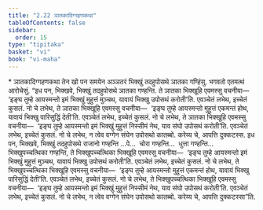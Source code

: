 ```yaml
---
title: "2.22 ञातकादिग्गहणकथा"
tableOfContents: false
sidebar:
  order: 15
type: "tipitaka"
basket: "vi"
book: "vi-maha"
---
```



<DynamicBreadcrumb />

<Paragraph type="center" book="vi-maha">
* ञातकादिग्गहणकथा
</Paragraph>

<Division number="166" book="vi-maha">

<Paragraph number="692" book="vi-maha">
तेन खो पन समयेन अञ्ञतरं भिक्खुं तदहुपोसथे ञातका गण्हिंसु. भगवतो एतमत्थं आरोचेसुं.
</Paragraph>

<Paragraph number="693" book="vi-maha">
“इध पन, भिक्खवे, भिक्खुं तदहुपोसथे ञातका गण्हन्ति. ते ञातका भिक्खूहि एवमस्सु वचनीया—  ‘इङ्घ तुम्हे आयस्मन्तो इमं भिक्खुं मुहुत्तं मुञ्चथ, यावायं भिक्खु उपोसथं करोती’ति. एवञ्चेतं लभेथ, इच्चेतं कुसलं. नो चे लभेथ, ते ञातका भिक्खूहि एवमस्सु वचनीया—  ‘इङ्घ तुम्हे आयस्मन्तो मुहुत्तं एकमन्तं होथ, यावायं भिक्खु पारिसुद्धिं देती’ति. एवञ्चेतं लभेथ, इच्चेतं कुसलं. नो चे लभेथ, ते ञातका भिक्खूहि एवमस्सु वचनीया—  ‘इङ्घ तुम्हे आयस्मन्तो इमं भिक्खुं मुहुत्तं निस्सीमं नेथ, याव संघो उपोसथं करोती’ति. एवञ्चेतं लभेथ, इच्चेतं कुसलं. नो चे लभेथ, न त्वेव वग्गेन संघेन उपोसथो कातब्बो. करेय्य चे, आपत्ति दुक्कटस्स.
</Paragraph>

<Paragraph number="694" book="vi-maha">
इध पन, भिक्खवे, भिक्खुं तदहुपोसथे राजानो गण्हन्ति …पे…  चोरा गण्हन्ति…  धुत्ता गण्हन्ति…  भिक्खुपच्चत्थिका गण्हन्ति, ते भिक्खुपच्चत्थिका भिक्खूहि एवमस्सु वचनीया—  ‘इङ्घ तुम्हे आयस्मन्तो इमं भिक्खुं मुहुत्तं मुञ्चथ, यावायं भिक्खु उपोसथं करोती’ति. एवञ्चेतं लभेथ, इच्चेतं कुसलं. नो चे लभेथ, ते भिक्खुपच्चत्थिका भिक्खूहि एवमस्सु वचनीया—  ‘इङ्घ तुम्हे आयस्मन्तो मुहुत्तं एकमन्तं होथ, यावायं भिक्खु पारिसुद्धिं देती’ति. एवञ्चेतं लभेथ, इच्चेतं कुसलं. नो चे लभेथ, ते भिक्खुपच्चत्थिका भिक्खूहि एवमस्सु वचनीया—  ‘इङ्घ तुम्हे आयस्मन्तो इमं भिक्खुं मुहुत्तं निस्सीमं नेथ, याव संघो उपोसथं करोती’ति. एवञ्चेतं लभेथ, इच्चेतं कुसलं. नो चे लभेथ, न त्वेव वग्गेन संघेन उपोसथो कातब्बो. करेय्य चे, आपत्ति दुक्कटस्सा”ति.
</Paragraph>
</Division>